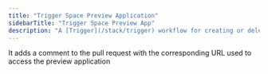 ```yaml
---
title: "Trigger Space Preview Application"
sidebarTitle: "Trigger Space Preview App"
description: "A [Trigger](/stack/trigger) workflow for creating or deleting a [Google Cloud Run](/stack/google-cloud-run) service for [Space](/applications/space) application when a GitHub pull request is (re)opened or closed."
---
```

It adds a comment to the pull request with the corresponding URL used to access the preview application
